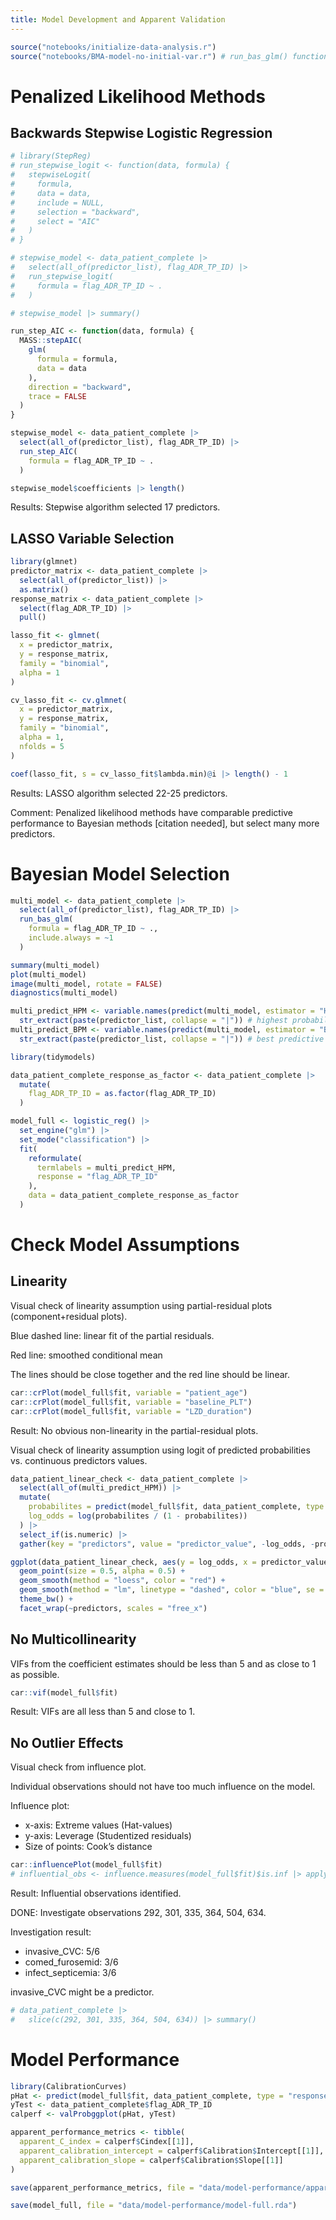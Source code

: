 ```yaml
---
title: Model Development and Apparent Validation
---
```


```r
source("notebooks/initialize-data-analysis.r")
source("notebooks/BMA-model-no-initial-var.r") # run_bas_glm() function
```

# Penalized Likelihood Methods
## Backwards Stepwise Logistic Regression
```r
# library(StepReg)
# run_stepwise_logit <- function(data, formula) {
#   stepwiseLogit(
#     formula,
#     data = data,
#     include = NULL,
#     selection = "backward",
#     select = "AIC"
#   )
# }

# stepwise_model <- data_patient_complete |>
#   select(all_of(predictor_list), flag_ADR_TP_ID) |>
#   run_stepwise_logit(
#     formula = flag_ADR_TP_ID ~ .
#   )

# stepwise_model |> summary()
```

```r
run_step_AIC <- function(data, formula) {
  MASS::stepAIC(
    glm(
      formula = formula,
      data = data
    ),
    direction = "backward",
    trace = FALSE
  )
}

stepwise_model <- data_patient_complete |>
  select(all_of(predictor_list), flag_ADR_TP_ID) |>
  run_step_AIC(
    formula = flag_ADR_TP_ID ~ .
  )

stepwise_model$coefficients |> length()
```

Results: Stepwise algorithm selected 17 predictors.

## LASSO Variable Selection

```r
library(glmnet)
predictor_matrix <- data_patient_complete |>
  select(all_of(predictor_list)) |>
  as.matrix()
response_matrix <- data_patient_complete |>
  select(flag_ADR_TP_ID) |>
  pull()

lasso_fit <- glmnet(
  x = predictor_matrix,
  y = response_matrix,
  family = "binomial",
  alpha = 1
)

cv_lasso_fit <- cv.glmnet(
  x = predictor_matrix,
  y = response_matrix,
  family = "binomial",
  alpha = 1,
  nfolds = 5
)

coef(lasso_fit, s = cv_lasso_fit$lambda.min)@i |> length() - 1
```

Results: LASSO algorithm selected 22-25 predictors.

Comment: Penalized likelihood methods have comparable predictive performance to Bayesian methods [citation needed], but select many more predictors.

# Bayesian Model Selection
```r
multi_model <- data_patient_complete |>
  select(all_of(predictor_list), flag_ADR_TP_ID) |>
  run_bas_glm(
    formula = flag_ADR_TP_ID ~ .,
    include.always = ~1
  )

summary(multi_model)
plot(multi_model)
image(multi_model, rotate = FALSE)
diagnostics(multi_model)

multi_predict_HPM <- variable.names(predict(multi_model, estimator = "HPM"))[-1] |>
  str_extract(paste(predictor_list, collapse = "|")) # highest probability model
multi_predict_BPM <- variable.names(predict(multi_model, estimator = "BPM"))[-1] |>
  str_extract(paste(predictor_list, collapse = "|")) # best predictive model, this model is weird
```

```r
library(tidymodels)

data_patient_complete_response_as_factor <- data_patient_complete |>
  mutate(
    flag_ADR_TP_ID = as.factor(flag_ADR_TP_ID)
  )

model_full <- logistic_reg() |>
  set_engine("glm") |>
  set_mode("classification") |>
  fit(
    reformulate(
      termlabels = multi_predict_HPM,
      response = "flag_ADR_TP_ID"
    ),
    data = data_patient_complete_response_as_factor
  )
```

# Check Model Assumptions

## Linearity

Visual check of linearity assumption using partial-residual plots (component+residual plots).

Blue dashed line: linear fit of the partial residuals.

Red line: smoothed conditional mean

The lines should be close together and the red line should be linear. 

```r
car::crPlot(model_full$fit, variable = "patient_age")
car::crPlot(model_full$fit, variable = "baseline_PLT")
car::crPlot(model_full$fit, variable = "LZD_duration")
```

Result: No obvious non-linearity in the partial-residual plots.

Visual check of linearity assumption using logit of predicted probabilities vs. continuous predictors values.
```r
data_patient_linear_check <- data_patient_complete |>
  select(all_of(multi_predict_HPM)) |>
  mutate(
    probabilites = predict(model_full$fit, data_patient_complete, type = "response"),
    log_odds = log(probabilites / (1 - probabilites))
  ) |>
  select_if(is.numeric) |>
  gather(key = "predictors", value = "predictor_value", -log_odds, -probabilites)

ggplot(data_patient_linear_check, aes(y = log_odds, x = predictor_value)) +
  geom_point(size = 0.5, alpha = 0.5) +
  geom_smooth(method = "loess", color = "red") +
  geom_smooth(method = "lm", linetype = "dashed", color = "blue", se = FALSE) +
  theme_bw() +
  facet_wrap(~predictors, scales = "free_x")
```

## No Multicollinearity

VIFs from the coefficient estimates should be less than 5 and as close to 1 as possible.

```r
car::vif(model_full$fit)
```

Result: VIFs are all less than 5 and close to 1.

## No Outlier Effects

Visual check from influence plot.

Individual observations should not have too much influence on the model.

Influence plot: 

- x-axis: Extreme values (Hat-values)
- y-axis: Leverage (Studentized residuals)
- Size of points: Cook's distance

```r
car::influencePlot(model_full$fit)
# influential_obs <- influence.measures(model_full$fit)$is.inf |> apply(1, any) |> which() |> unname()
```

Result: Influential observations identified. 

DONE: Investigate observations 292, 301, 335, 364, 504, 634. 

Investigation result:

- invasive_CVC: 5/6
- comed_furosemid: 3/6
- infect_septicemia: 3/6

invasive_CVC might be a predictor.

```r
# data_patient_complete |>
#   slice(c(292, 301, 335, 364, 504, 634)) |> summary()
```

# Model Performance
```r
library(CalibrationCurves)
pHat <- predict(model_full$fit, data_patient_complete, type = "response")
yTest <- data_patient_complete$flag_ADR_TP_ID
calperf <- valProbggplot(pHat, yTest)

apparent_performance_metrics <- tibble(
  apparent_C_index = calperf$Cindex[[1]],
  apparent_calibration_intercept = calperf$Calibration$Intercept[[1]],
  apparent_calibration_slope = calperf$Calibration$Slope[[1]]
)

save(apparent_performance_metrics, file = "data/model-performance/apparent-performance-metrics.rda")
```

```r
save(model_full, file = "data/model-performance/model-full.rda")
```